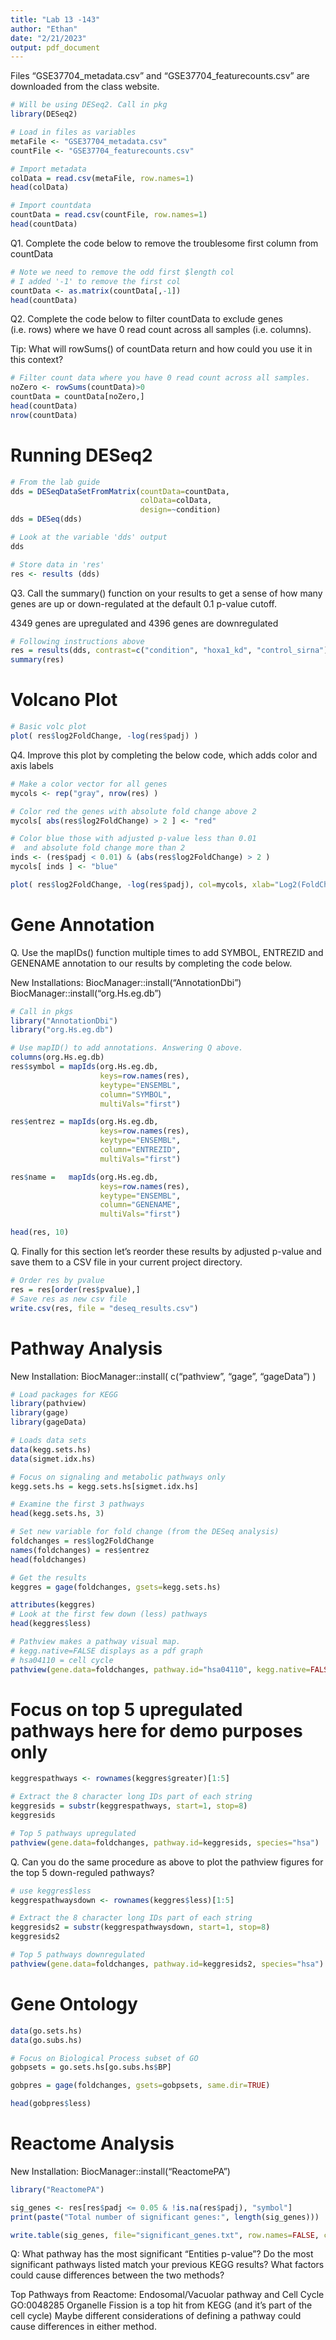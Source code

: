 ```yaml
---
title: "Lab 13 -143"
author: "Ethan"
date: "2/21/2023"
output: pdf_document
---
```

Files "GSE37704_metadata.csv" and "GSE37704_featurecounts.csv" are downloaded from the class website.

```r
# Will be using DESeq2. Call in pkg
library(DESeq2)
```

```r
# Load in files as variables
metaFile <- "GSE37704_metadata.csv"
countFile <- "GSE37704_featurecounts.csv"

# Import metadata
colData = read.csv(metaFile, row.names=1)
head(colData)

# Import countdata
countData = read.csv(countFile, row.names=1)
head(countData)
```

Q1. Complete the code below to remove the troublesome first column from countData

```r
# Note we need to remove the odd first $length col
# I added '-1' to remove the first col
countData <- as.matrix(countData[,-1])
head(countData)
```


Q2. Complete the code below to filter countData to exclude genes (i.e. rows) where we have 0 read count across all samples (i.e. columns).

Tip: What will rowSums() of countData return and how could you use it in this context?

```r
# Filter count data where you have 0 read count across all samples.
noZero <- rowSums(countData)>0
countData = countData[noZero,]
head(countData)
nrow(countData)
```

# Running DESeq2

```r
# From the lab guide
dds = DESeqDataSetFromMatrix(countData=countData,
                             colData=colData,
                             design=~condition)
dds = DESeq(dds)
```
```r
# Look at the variable 'dds' output
dds

# Store data in 'res'
res <- results (dds)
```

Q3. Call the summary() function on your results to get a sense of how many genes are up or down-regulated at the default 0.1 p-value cutoff.

4349 genes are upregulated and 4396 genes are downregulated

```r
# Following instructions above
res = results(dds, contrast=c("condition", "hoxa1_kd", "control_sirna"))
summary(res)
```
# Volcano Plot
```r
# Basic volc plot
plot( res$log2FoldChange, -log(res$padj) )
```

Q4. Improve this plot by completing the below code, which adds color and axis labels

```r
# Make a color vector for all genes
mycols <- rep("gray", nrow(res) )

# Color red the genes with absolute fold change above 2
mycols[ abs(res$log2FoldChange) > 2 ] <- "red"

# Color blue those with adjusted p-value less than 0.01
#  and absolute fold change more than 2
inds <- (res$padj < 0.01) & (abs(res$log2FoldChange) > 2 )
mycols[ inds ] <- "blue"

plot( res$log2FoldChange, -log(res$padj), col=mycols, xlab="Log2(FoldChange)", ylab="-Log(P-value)" )
```

# Gene Annotation

Q. Use the mapIDs() function multiple times to add SYMBOL, ENTREZID and GENENAME annotation to our results by completing the code below.

New Installations:
BiocManager::install("AnnotationDbi")
BiocManager::install("org.Hs.eg.db")

```r
# Call in pkgs
library("AnnotationDbi")
library("org.Hs.eg.db")
```

```r
# Use mapID() to add annotations. Answering Q above.
columns(org.Hs.eg.db)
res$symbol = mapIds(org.Hs.eg.db,
                    keys=row.names(res), 
                    keytype="ENSEMBL",
                    column="SYMBOL",
                    multiVals="first")

res$entrez = mapIds(org.Hs.eg.db,
                    keys=row.names(res),
                    keytype="ENSEMBL",
                    column="ENTREZID",
                    multiVals="first")

res$name =   mapIds(org.Hs.eg.db,
                    keys=row.names(res),
                    keytype="ENSEMBL",
                    column="GENENAME",
                    multiVals="first")

head(res, 10)
```

Q. Finally for this section let's reorder these results by adjusted p-value and save them to a CSV file in your current project directory.

```r
# Order res by pvalue
res = res[order(res$pvalue),]
# Save res as new csv file
write.csv(res, file = "deseq_results.csv")
```

# Pathway Analysis
New Installation:
BiocManager::install( c("pathview", "gage", "gageData") )

```r
# Load packages for KEGG
library(pathview)
library(gage)
library(gageData)
```

```r
# Loads data sets
data(kegg.sets.hs)
data(sigmet.idx.hs)

# Focus on signaling and metabolic pathways only
kegg.sets.hs = kegg.sets.hs[sigmet.idx.hs]

# Examine the first 3 pathways
head(kegg.sets.hs, 3)
```

```r
# Set new variable for fold change (from the DESeq analysis)
foldchanges = res$log2FoldChange
names(foldchanges) = res$entrez
head(foldchanges)
```

```r
# Get the results
keggres = gage(foldchanges, gsets=kegg.sets.hs)

attributes(keggres)
# Look at the first few down (less) pathways
head(keggres$less)
```

```r
# Pathview makes a pathway visual map.
# kegg.native=FALSE displays as a pdf graph
# hsa04110 = cell cycle
pathview(gene.data=foldchanges, pathway.id="hsa04110", kegg.native=FALSE)
```
# Focus on top 5 upregulated pathways here for demo purposes only

```r
keggrespathways <- rownames(keggres$greater)[1:5]

# Extract the 8 character long IDs part of each string
keggresids = substr(keggrespathways, start=1, stop=8)
keggresids
```

```r
# Top 5 pathways upregulated
pathview(gene.data=foldchanges, pathway.id=keggresids, species="hsa")
```

Q. Can you do the same procedure as above to plot the pathview figures for the top 5 down-reguled pathways?

```r
# use keggres$less
keggrespathwaysdown <- rownames(keggres$less)[1:5]

# Extract the 8 character long IDs part of each string
keggresids2 = substr(keggrespathwaysdown, start=1, stop=8)
keggresids2
```

```r
# Top 5 pathways downregulated
pathview(gene.data=foldchanges, pathway.id=keggresids2, species="hsa")
```

# Gene Ontology

```r
data(go.sets.hs)
data(go.subs.hs)

# Focus on Biological Process subset of GO
gobpsets = go.sets.hs[go.subs.hs$BP]

gobpres = gage(foldchanges, gsets=gobpsets, same.dir=TRUE)

head(gobpres$less)
```

# Reactome Analysis
New Installation:
BiocManager::install("ReactomePA")

```r
library("ReactomePA")
```

```r
sig_genes <- res[res$padj <= 0.05 & !is.na(res$padj), "symbol"]
print(paste("Total number of significant genes:", length(sig_genes)))
```

```r
write.table(sig_genes, file="significant_genes.txt", row.names=FALSE, col.names=FALSE, quote=FALSE)
```

Q: What pathway has the most significant “Entities p-value”? Do the most significant pathways listed match your previous KEGG results? What factors could cause differences between the two methods?

Top Pathways from Reactome: Endosomal/Vacuolar pathway and Cell Cycle
GO:0048285 Organelle Fission is a top hit from KEGG (and it's part of the cell cycle)
Maybe different considerations of defining a pathway could cause differences in either method.


